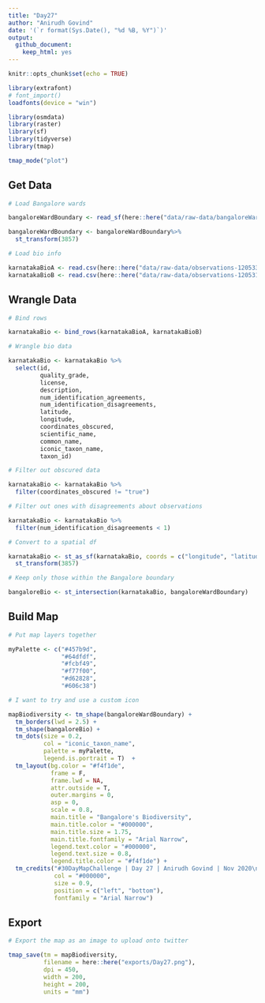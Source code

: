 ```yaml
---
title: "Day27"
author: "Anirudh Govind"
date: '(`r format(Sys.Date(), "%d %B, %Y")`)'
output:
  github_document:
    keep_html: yes
---
```


```r
knitr::opts_chunk$set(echo = TRUE)

library(extrafont)
# font_import()
loadfonts(device = "win")

library(osmdata)
library(raster)
library(sf)
library(tidyverse)
library(tmap)

tmap_mode("plot")
```

## Get Data

```r
# Load Bangalore wards

bangaloreWardBoundary <- read_sf(here::here("data/raw-data/bangaloreWardBoundary.shp"))

bangaloreWardBoundary <- bangaloreWardBoundary%>% 
  st_transform(3857)

```

```r
# Load bio info

karnatakaBioA <- read.csv(here::here("data/raw-data/observations-120533.csv"))
karnatakaBioB <- read.csv(here::here("data/raw-data/observations-120531.csv"))
```

## Wrangle Data

```r
# Bind rows

karnatakaBio <- bind_rows(karnatakaBioA, karnatakaBioB)

# Wrangle bio data

karnatakaBio <- karnatakaBio %>% 
  select(id, 
         quality_grade, 
         license, 
         description, 
         num_identification_agreements, 
         num_identification_disagreements,
         latitude,
         longitude,
         coordinates_obscured,
         scientific_name,
         common_name,
         iconic_taxon_name,
         taxon_id)

# Filter out obscured data

karnatakaBio <- karnatakaBio %>% 
  filter(coordinates_obscured != "true")

# Filter out ones with disagreements about observations

karnatakaBio <- karnatakaBio %>% 
  filter(num_identification_disagreements < 1)

```

```r
# Convert to a spatial df

karnatakaBio <- st_as_sf(karnatakaBio, coords = c("longitude", "latitude"), crs = 4326) %>%
  st_transform(3857)

```

```r
# Keep only those within the Bangalore boundary

bangaloreBio <- st_intersection(karnatakaBio, bangaloreWardBoundary)

```

## Build Map

```r
# Put map layers together

myPalette <- c("#457b9d",
               "#64dfdf",
               "#fcbf49",
               "#f77f00",
               "#d62828",
               "#606c38")

# I want to try and use a custom icon

mapBiodiversity <- tm_shape(bangaloreWardBoundary) +
  tm_borders(lwd = 2.5) +
  tm_shape(bangaloreBio) +
  tm_dots(size = 0.2,
          col = "iconic_taxon_name",
          palette = myPalette,
          legend.is.portrait = T)  + 
  tm_layout(bg.color = "#f4f1de",
            frame = F,
            frame.lwd = NA,
            attr.outside = T,
            outer.margins = 0,
            asp = 0,
            scale = 0.8,
            main.title = "Bangalore's Biodiversity",
            main.title.color = "#000000",
            main.title.size = 1.75,
            main.title.fontfamily = "Arial Narrow",
            legend.text.color = "#000000",
            legend.text.size = 0.8,
            legend.title.color = "#f4f1de") + 
  tm_credits("#30DayMapChallenge | Day 27 | Anirudh Govind | Nov 2020\nData from iNaturalist. Available from https://www.inaturalist.org. Accessed 20201127",
             col = "#000000",
             size = 0.9,
             position = c("left", "bottom"),
             fontfamily = "Arial Narrow")
```

## Export

```r
# Export the map as an image to upload onto twitter

tmap_save(tm = mapBiodiversity,
          filename = here::here("exports/Day27.png"),
          dpi = 450,
          width = 200,
          height = 200,
          units = "mm")
```
